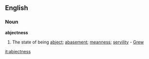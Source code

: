 ==English==

===Noun===
'''abjectness'''

#The state of being [[abject]]; [[abasement]]; [[meanness]]; [[servility]] - [[Grew]]

[[it:abjectness]]